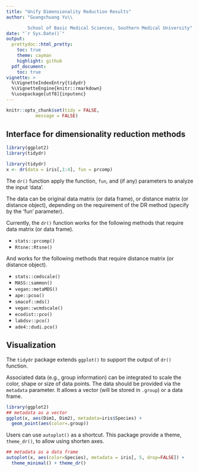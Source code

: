 ```yaml
---
title: "Unify Dimensionality Reduction Results"
author: "Guangchuang Yu\\

        School of Basic Medical Sciences, Southern Medical University"
date: "`r Sys.Date()`"
output:
  prettydoc::html_pretty:
    toc: true
    theme: cayman
    highlight: github
  pdf_document:
    toc: true
vignette: >
  %\VignetteIndexEntry{tidydr}
  %\VignetteEngine{knitr::rmarkdown}
  %\usepackage[utf8]{inputenc}
---
```


```r
knitr::opts_chunk$set(tidy = FALSE,
		   message = FALSE)
```




## Interface for dimensionality reduction methods


```r
library(ggplot2)
library(tidydr) 
```


```r
library(tidydr)
x <- dr(data = iris[,1:4], fun = prcomp)
```

The `dr()` function apply the function, `fun`, and (if any) parameters to analyze the input 'data'. 

The data can be original data matrix (or data frame), or distance matrix (or distance object), depending on the requirement of the DR method (specify by the 'fun' parameter).

Currently, the `dr()` function works for the following methods that require data matrix (or data frame).

+ `stats::prcomp()`
+ `Rtsne::Rtsne()`

And works for the following methods that require distance matrix (or distance object).

- `stats::cmdscale()`
- `MASS::sammon()`
- `vegan::metaMDS()`
- `ape::pcoa()`
- `smacof::mds()`
- `vegan::wcmdscale()`
- `ecodist::pco()`
- `labdsv::pco()`
- `ade4::dudi.pco()`

## Visualization

The `tidydr` package extends `ggplot()` to support the output of `dr()` function. 

Associated data (e.g., group information) can be integrated to scale the color, shape or size of data points. The data should be provided via the `metadata` parameter. It allows a vector (will be stored in `.group`) or a data frame.

```r
library(ggplot2)
## metadata as a vector
ggplot(x, aes(Dim1, Dim2), metadata=iris$Species) + 
  geom_point(aes(color=.group))
```

Users can use `autoplot()` as a shortcut. This package provide a theme, `theme_dr()`, to allow using shorten axes. 

```r
## metadata as a data frame
autoplot(x, aes(color=Species), metadata = iris[, 5, drop=FALSE]) +
  theme_minimal() + theme_dr()
```
